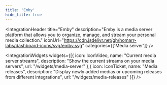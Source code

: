 ```yaml
---
title: 'Emby'
hide_title: true
---
```




<IntegrationHeader
  title="Emby"
  description="Emby is a media server platform that allows you to organize, manage, and stream your personal media collection."
  iconUrl="https://cdn.jsdelivr.net/gh/homarr-labs/dashboard-icons/svg/emby.svg"
  categories={['Media server']}
/>

<IntegrationWidgets
    widgets={[{
        icon: IconVideo,
        name: "Current media server streams",
        description: "Show the current streams on your media servers",
        url: "/widgets/media-server"
    },{
        icon: IconTicket,
        name: "Media releases",
        description: "Display newly added medias or upcoming releases from different integrations",
        url: "/widgets/media-releases"
    }]}
/>

<IntegrationSecrets />